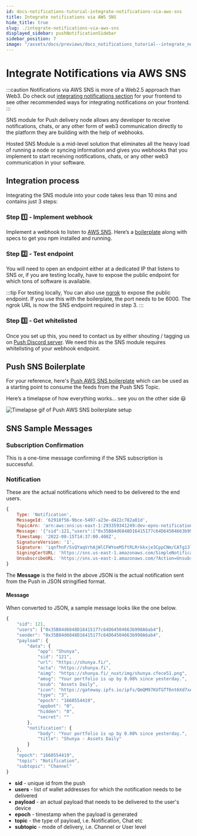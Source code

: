 ```yaml
---
id: docs-notifications-tutorial-integrate-notifications-via-aws-sns
title: Integrate notifications via AWS SNS
hide_title: true
slug: ./integrate-notifications-via-aws-sns
displayed_sidebar: pushNotificationSidebar
sidebar_position: 7
image: "/assets/docs/previews/docs_notifications_tutorial--integrate_notifications_via_aws_sns.png"
---
```


# Integrate Notifications via AWS SNS
:::caution
Notifications via AWS SNS is more of a Web2.5 approach than Web3. Do check out [integrating notifications section](/docs/notifications/build/integrating-notifications "Learn how to integrate notifications from Push protocol to your frontend") for your frontend to see other recommended ways for integrating notifications on your frontend.
:::

SNS module for Push delivery node allows any developer to receive notifications, chats, or any other form of web3 communication directly to the platform they are building with the help of webhooks.

<head>
  <title>Integrate Notifications via AWS SNS | Tutorial | Push Notifications | Push Documentation</title>
</head>

Hosted SNS Module is a mid-level solution that eliminates all the heavy load of running a node or syncing information and gives you webhooks that you implement to start receiving notifications, chats, or any other web3 communication in your software.

## Integration process
Integrating the SNS module into your code takes less than 10 mins and contains just 3 steps:

### Step 1️⃣ - Implement webhook
Implement a webhook to listen to [AWS SNS](https://docs.aws.amazon.com/sdk-for-javascript/v2/developer-guide/sns-examples.html "Example of AWS SNS"). Here’s a [boilerplate](https://github.com/ethereum-push-notification-service/push-sns-boilerplate "Push SNS boilerplate repo") along with specs to get you npm installed and running.

### Step 2️⃣ - Test endpoint
You will need to open an endpoint either at a dedicated IP that listens to SNS or, if you are testing locally, have to expose the public endpoint for which tons of software is available.

:::tip
For testing locally, You can also use [ngrok](https://ngrok.com/download "ngrok download link") to expose the public endpoint. If you use this with the boilerplate, the port needs to be 6000. The ngrok URL is now the SNS endpoint required in step 3.
:::

### Step 3️⃣ - Get whitelisted
Once you set up this, you need to contact us by either shouting / tagging us on [Push Discord server](https://discord.com/invite/pushprotocol "Invite link to Push Discord server").  We need this as the SNS module requires whitelisting of your webhook endpoint.

## Push SNS Boilerplate
For your reference, here's [Push AWS SNS boilerplate](https://github.com/ethereum-push-notification-service/push-sns-boilerplate "Push AWS SNS boilerplate") which can be used as a starting point to consume the feeds from the Push SNS Topic.

Here’s a timelapse of how everything works… see you on the other side 😃

![Timelapse gif of Push AWS SNS boilerplate setup](/assets/docs/notifications/tutorials/tutorial-create-channel/knowYourChannel.png "Representation of how to setup Push SNS AWS boilerplate")

## SNS Sample Messages

### Subscription Confirmation
This is a one-time message confirming if the SNS subscription is successful.

### Notification
These are the actual notifications which need to be delivered to the end users.

```js
{
    Type: 'Notification',
    MessageId: '62918f56-9bce-5497-a23e-d422c782a01d',
    TopicArn: 'arn:aws:sns:us-east-1:293359341249:dev-epns-notifications',
    Message: '{"sid":121,"users":["0x35B84d6848D16415177c64D64504663b998A6ab4"],"payload":{"apns":{"payload":{"aps":{"category":"withappicon","mutable-content":1,"content-available":1}},"fcm_options":{"image":"https://gateway.ipfs.io/ipfs/QmQM97KUTGTT6nt6Xd7xAJpdGB8adiJ1LVUJoN8RoFUYfx"}},"data":{"app":"Shunya","sid":"121","url":"https://shunya.fi/","acta":"https://shunya.fi","aimg":"https://shunya.fi/_nuxt/img/shunya.cfece51.png","amsg":"Your portfolio is up by 0.08% since yesterday.","asub":"Assets Daily","icon":"https://gateway.ipfs.io/ipfs/QmQM97KUTGTT6nt6Xd7xAJpdGB8adiJ1LVUJoN8RoFUYfx","type":"3","epoch":"1660554419","appbot":"0","hidden":"0","secret":""},"android":{"notification":{"icon":"@drawable/ic_stat_name","color":"#e20880","image":"https://gateway.ipfs.io/ipfs/QmQM97KUTGTT6nt6Xd7xAJpdGB8adiJ1LVUJoN8RoFUYfx","default_vibrate_timings":true}},"notification":{"body":"Your portfolio is up by 0.08% since yesterday.","title":"Shunya - Assets Daily"}},"epoch":"1660554419","topic":"Notification","subtopic":"Channel"}',
    Timestamp: '2022-08-15T14:37:00.408Z',
    SignatureVersion: '1',
    Signature: 'iqnfhnF/SsQYaqVrhAjWlCFWYoeMSftRLRrkkxje3CppCNm/CATg13ljIz0tChVa7OJEoaVI/tpUERiuhZ9wxuGmDI6ReaGORam4Yda4CC0HqfitqYG8M0AamScXgiqN9hgcGHbbitYQWWIp2vmFKC+P1j9Hq9Lz19fBlHz1/9hJwHlRfKDADqh1I15wERZZGGUu//Z+S6bnJ9k2JrektKDNRukSihSU1u07563RirE+EJ6TCxQGUY4GzuuwlOu6vj9ESsVE4mBdfxnmNLsZoVBl87KHg7/z9Uh1IJTqkdRyN5+XXg4XDE1puYr9qypfhk8abmZQIrn5obrHDe+ZBQ==',
    SigningCertURL: 'https://sns.us-east-1.amazonaws.com/SimpleNotificationService-56e67fcb41f6fec09b0196692625d385.pem',
    UnsubscribeURL: 'https://sns.us-east-1.amazonaws.com/?Action=Unsubscribe&SubscriptionArn=arn:aws:sns:us-east-1:293359341249:dev-epns-notifications:cc473de2-b46e-462c-95d4-178580487a26'
}
```

The **Message** is the field in the above JSON is the actual notification sent from the Push in JSON stringified format.

#### Message
When converted to JSON, a sample message looks like the one below.

```js
{
	"sid": 121,
	"users": ["0x35B84d6848D16415177c64D64504663b998A6ab4"],
	"sender": "0x35B84d6848D16415177c64D64504663b998A6ab4",
	"payload": {
		"data": {
			"app": "Shunya",
			"sid": "121",
			"url": "https://shunya.fi/",
			"acta": "https://shunya.fi",
			"aimg": "https://shunya.fi/_nuxt/img/shunya.cfece51.png",
			"amsg": "Your portfolio is up by 0.08% since yesterday.",
			"asub": "Assets Daily",
			"icon": "https://gateway.ipfs.io/ipfs/QmQM97KUTGTT6nt6Xd7xAJpdGB8adiJ1LVUJoN8RoFUYfx",
			"type": "3",
			"epoch": "1660554419",
			"appbot": "0",
			"hidden": "0",
			"secret": ""
		},
		"notification": {
			"body": "Your portfolio is up by 0.08% since yesterday.",
			"title": "Shunya - Assets Daily"
		}
	},
	"epoch": "1660554419",
	"topic": "Notification",
	"subtopic": "Channel"
}
```

- **sid** - unique id from the push
- **users** - list of wallet addresses for which the notification needs to be delivered
- **payload** - an actual payload that needs to be delivered to the user's device
- **epoch** - timestamp when the payload is generated
- **topic** - the type of payload, i.e. Notification, Chat etc
- **subtopic** - mode of delivery, i.e. Channel or User level